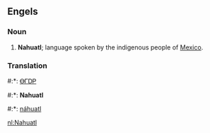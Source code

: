 ==Engels==

===Noun===
#'''Nahuatl'''; language spoken by the indigenous people of [[Mexico]].

===Translation===
#:*{{chr}}: [[ᎾᎱᎠᏢ]]
#:*{{nl}}: '''Nahuatl'''
#:*{{nah}}: [[náhuatl]]

[[nl:Nahuatl]]